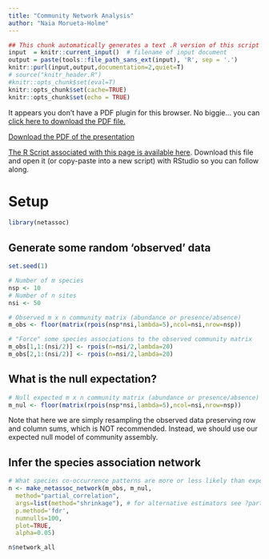 ```yaml
---
title: "Community Network Analysis"
author: "Naia Morueta-Holme"
---
```


```r
## This chunk automatically generates a text .R version of this script when running within knitr.  You do not need to run this...
input  = knitr::current_input()  # filename of input document
output = paste(tools::file_path_sans_ext(input), 'R', sep = '.')
knitr::purl(input,output,documentation=2,quiet=T)
# source("knitr_header.R")
#knitr::opts_chunk$set(eval=T)
knitr::opts_chunk$set(cache=TRUE)
knitr::opts_chunk$set(echo = TRUE)
```


<div>
<object data="3_2_assets/network_slides2.pdf" type="application/pdf" width="100%" height="650px"> 
  <p>It appears you don't have a PDF plugin for this browser.
   No biggie... you can <a href="3_2_assets/network_slides2.pdf">click here to
  download the PDF file.</a></p>  
 </object>
 </div>
 
 <p><a href="3_2_assets/network_slides2.pdf">Download the PDF of the presentation</a></p>  
 

[<i class="fa fa-file-code-o fa-3x" aria-hidden="true"></i> The R Script associated with this page is available here](`r output`).  Download this file and open it (or copy-paste into a new script) with RStudio so you can follow along.  

# Setup
```r
library(netassoc)

```

## Generate some random 'observed' data
```r
set.seed(1)

# Number of m species
nsp <- 10
# Number of n sites
nsi <- 50

# Observed m x n community matrix (abundance or presence/absence)
m_obs <- floor(matrix(rpois(nsp*nsi,lambda=5),ncol=nsi,nrow=nsp))

# "Force" some species associations to the observed community matrix
m_obs[1,1:(nsi/2)] <- rpois(n=nsi/2,lambda=20)
m_obs[2,1:(nsi/2)] <- rpois(n=nsi/2,lambda=20)
```

## What is the null expectation?
```r
# Null expected m x n community matrix (abundance or presence/absence)
m_nul <- floor(matrix(rpois(nsp*nsi,lambda=5),ncol=nsi,nrow=nsp))
```
Note that here we are simply resampling the observed data preserving row and column sums, which is NOT recommended. Instead, we should use our expected null model of community assembly.


## Infer the species association network
```r
# What species co-occurrence patterns are more or less likely than expected under the null model?
n <- make_netassoc_network(m_obs, m_nul,
  method="partial_correlation",
  args=list(method="shrinkage"), # for alternative estimators see ?partial_correlation
  p.method='fdr', 
  numnulls=100, 
  plot=TRUE,
  alpha=0.05)
```
```r
n$network_all
```
